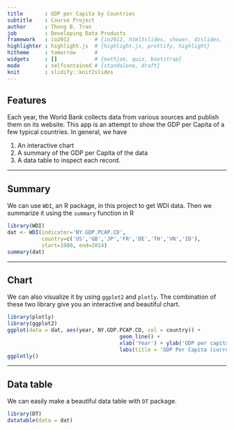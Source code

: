 ```yaml
---
title       : GDP per Capita by Countries
subtitle    : Course Project
author      : Thong B. Tran
job         : Developing Data Products
framework   : io2012        # {io2012, html5slides, shower, dzslides, ...}
highlighter : highlight.js  # {highlight.js, prettify, highlight}
hitheme     : tomorrow      # 
widgets     : []            # {mathjax, quiz, bootstrap}
mode        : selfcontained # {standalone, draft}
knit        : slidify::knit2slides
---
```


## Features 
Each year, the World Bank collects data from various sources and publish them on its website. This app
is an attempt to show the GDP per Capita of a few typical countries. In general, we have 

1. An interactive chart 
2. A summary of the GDP per Capita of the data
3. A data table to inspect each record.

---  

## Summary 
We can use `WDI`, an R package, in this project to get WDI data. Then we summarize it using the `summary` function in R 
 
```r
library(WDI)
dat <- WDI(indicator='NY.GDP.PCAP.CD', 
           country=c('US','GB','JP','FR','DE','TH','VN','ID'), 
           start=1980, end=2014)
summary(dat)
```

---

## Chart
We can also visualize it by using `ggplot2` and `plotly`. The combination of these two library give you an interactive and beautiful chart.

```r
library(plotly)
library(ggplot2)
ggplot(data = dat, aes(year, NY.GDP.PCAP.CD, col = country)) + 
                                    geom_line() +     
                                    xlab('Year') + ylab('GDP per capita') + 
                                    labs(title = 'GDP Per Capita (current US$)')
ggplotly()
```

---

## Data table
We can easily make a beautiful data table with `DT` package.

```r
library(DT)
datatable(data = dat)
```




